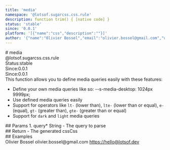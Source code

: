 ```yaml
---
title: 'media'
namespace: '@lotsof.sugarcss.css.rule'
description: function trim() { [native code] }
status: 'stable'
since: '0.0.1'
platform: '[{"name":"css","description":""}]'
author: '{"name":"Olivier Bossel","email":"olivier.bossel@gmail.com","url":"https://hello@lotsof.dev"}'
---
```

<div class="docmap-mdx">
# media
<div class="_namespace">@lotsof.sugarcss.css.rule</div>
<div class="_metas">
<div class="_status"><span class="_status-label">Status:</span><span class="_status-value -stable">stable</span></div>
<div class="_since"><span class="_since-label">Since:</span><span class="_since-value">0.0.1</span></div>
<div class="_since"><span class="_since-label">Since:</span><span class="_since-value">0.0.1</span></div>
</div>
<div class="_description">
This function allows you to define media queries easily with these features:

- Define your own media queries like so: --s-media-desktop: 1024px 9999px;
- Use defined media queries easily
- Support for operators like `lt-` (lower than), `lte-` (lower than or equal), `e-` (equal), `gt-` (greater than), `gte-` (greater than or equal)
- Support for `dark` and `light` media queries
</div>
<div class="_params">
## Params
1. <span class="_name">query<span class="_required">*</span></span><span class="_default"></span> <span class="_type">String</span>
   - The query to parse
</div>
<div class="_return">
## Return
- <span class="_description">The generated css</span><span class="_default"></span><span class="_type">Css</span>
</div>
<div class="_examples">
## Examples
</div>
<div class="_author">
<span class="_name">Olivier Bossel</span>
<span class="_email">olivier.bossel@gmail.com</span>
<a href="https://hello@lotsof.dev" target="_blank" class="_url">https://hello@lotsof.dev</a>
</div>
</div>